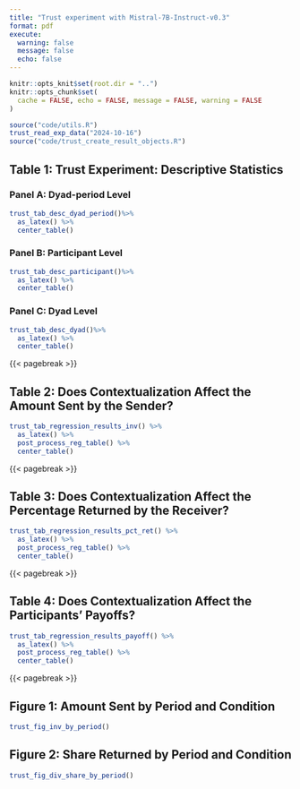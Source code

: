 ```yaml
---
title: "Trust experiment with Mistral-7B-Instruct-v0.3"
format: pdf  
execute: 
  warning: false
  message: false
  echo: false
---
```


```r
knitr::opts_knit$set(root.dir = "..")
knitr::opts_chunk$set(
  cache = FALSE, echo = FALSE, message = FALSE, warning = FALSE
)
```

```r
source("code/utils.R")
trust_read_exp_data("2024-10-16")
source("code/trust_create_result_objects.R")
```

## Table 1: Trust Experiment: Descriptive Statistics

### Panel A: Dyad-period Level

```r
trust_tab_desc_dyad_period()%>%
  as_latex() %>%
  center_table()
```

### Panel B: Participant Level

```r
trust_tab_desc_participant()%>%
  as_latex() %>%
  center_table()
```

### Panel C: Dyad Level

```r
trust_tab_desc_dyad()%>%
  as_latex() %>%
  center_table()
```

{{< pagebreak >}}


## Table 2: Does Contextualization Affect the Amount Sent by the Sender?

```r
trust_tab_regression_results_inv() %>%
  as_latex() %>%
  post_process_reg_table() %>%
  center_table()
```

{{< pagebreak >}}


## Table 3: Does Contextualization Affect the Percentage Returned by the Receiver?

```r
trust_tab_regression_results_pct_ret() %>%
  as_latex() %>%
  post_process_reg_table() %>%
  center_table()
```

{{< pagebreak >}}


## Table 4: Does Contextualization Affect the Participants’ Payoffs?

```r
trust_tab_regression_results_payoff() %>%
  as_latex() %>%
  post_process_reg_table() %>%
  center_table()
```

{{< pagebreak >}}


## Figure 1: Amount Sent by Period and Condition

```r
trust_fig_inv_by_period()
```


## Figure 2: Share Returned by Period and Condition

```r
trust_fig_div_share_by_period()
```


